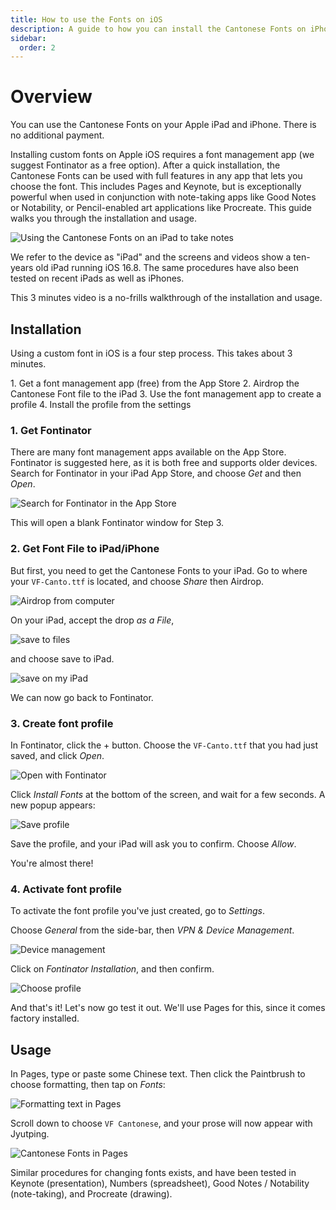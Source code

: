 ```yaml
---
title: How to use the Fonts on iOS
description: A guide to how you can install the Cantonese Fonts on iPhones and iPads, and use them in various applications.
sidebar:
  order: 2
---
```



# Overview

You can use the Cantonese Fonts on your Apple iPad and iPhone.  There is no additional payment.

Installing custom fonts on Apple iOS requires a font management app (we suggest Fontinator as a free option).  After a quick installation, the Cantonese Fonts can be used with full features in any app that lets you choose the font.  This includes Pages and Keynote, but is exceptionally powerful when used in conjunction with note-taking apps like Good Notes or Notability, or Pencil-enabled art applications like Procreate.  This guide walks you through the installation and usage.

![Using the Cantonese Fonts on an iPad to take notes](./ipad/ipad_good_notes.jpeg)

We refer to the device as "iPad" and the screens and videos show a ten-years old iPad running iOS 16.8.  The same procedures have also been tested on recent iPads as well as iPhones.

<Vimeo id="955099109" />

This 3 minutes video is a no-frills walkthrough of the installation and usage.

## Installation

Using a custom font in iOS is a four step process.  This takes about 3 minutes.

<Steps>
1. Get a font management app (free) from the App Store
2. Airdrop the Cantonese Font file to the iPad
3. Use the font management app to create a profile
4. Install the profile from the settings
</Steps>

### 1. Get Fontinator

There are many font management apps available on the App Store.  Fontinator is suggested here, as it is both free and supports older devices.  Search for Fontinator in your iPad App Store, and choose *Get* and then *Open*.

![Search for Fontinator in the App Store](./ipad/app_store_fontinator.jpeg)

This will open a blank Fontinator window for Step 3.

### 2. Get Font File to iPad/iPhone

But first, you need to get the Cantonese Fonts to your iPad.  Go to where your `VF-Canto.ttf` is located, and choose *Share* then Airdrop.

![Airdrop from computer](./ipad/airdrop.png)

On your iPad, accept the drop *as a File*, 

![save to files](./ipad/save_to_files.jpg)

and choose save to iPad.

![save on my iPad](./ipad/save_on_my_ipad.jpg)

We can now go back to Fontinator.

### 3. Create font profile

In Fontinator, click the + button. Choose the `VF-Canto.ttf` that you had just saved, and click *Open*.

![Open with Fontinator](./ipad/open_font_in_fontinator.jpg)

Click *Install Fonts* at the bottom of the screen, and wait for a few seconds.  A new popup appears:

![Save profile](./ipad/save_profile.jpg)

Save the profile, and your iPad will ask you to confirm.  Choose *Allow*.

You're almost there!

### 4. Activate font profile

To activate the font profile you've just created, go to *Settings*.

Choose *General* from the side-bar, then *VPN & Device Management*.

![Device management](./ipad/settings_device_management.jpeg)

Click on *Fontinator Installation*, and then confirm.

![Choose profile](./ipad/configure_profile.jpeg)

And that's it!  Let's now go test it out.  We'll use Pages for this, since it comes factory installed.

## Usage

In Pages, type or paste some Chinese text.  Then click the Paintbrush to choose formatting, then tap on *Fonts*:

![Formatting text in Pages](./ipad/pages_format.jpeg)

Scroll down to choose `VF Cantonese`, and your prose will now appear with Jyutping.

![Cantonese Fonts in Pages](./ipad/pages_demo.jpeg)

Similar procedures for changing fonts exists, and have been tested in Keynote (presentation), Numbers (spreadsheet), Good Notes / Notability (note-taking), and Procreate (drawing).
